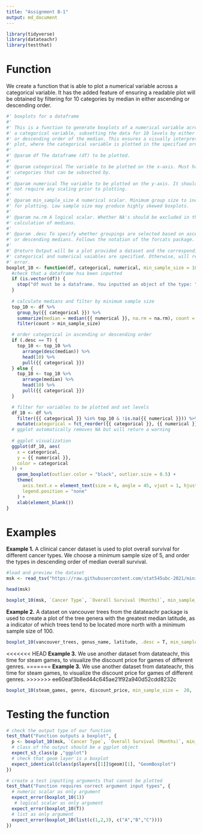 ```yaml
---
title: "Assignment B-1"
output: md_document
---
```


```r
library(tidyverse)
library(datateachr)
library(testthat)

```

# Function
We create a function that is able to plot a numerical variable across a categorical variable. It has the added feature of ensuring a readable plot will be obtained by filtering for 10 categories by median in either ascending or descending order. 

```r
#' boxplots for a dataframe
#'
#' This is a function to generate boxplots of a numerical variable across
#' a categorical variable, subsetting the data for 10 levels by either ascending
#' or descending order of the median. This ensures a visually interpretable
#' plot, where the categorical variable is plotted in the specified order.
#'
#' @param df The dataframe (df) to be plotted.
#'
#' @param categorical The variable to be plotted on the x-axis. Must have
#' categories that can be subsetted by.
#'
#' @param numerical The variable to be plotted on the y-axis. It should 
#' not require any scaling prior to plotting.
#'
#' @param min_sample_size A numerical scalar. Minimum group size to include
#' for plotting. Low sample size may produce highly skewed boxplots.
#'
#' @param na.rm A logical scalar. Whether NA's should be excluded in the
#' calculation of medians.
#'
#' @param .desc To specify whether groupings are selected based on ascending
#' or descending medians. Follows the notation of the forcats package.
#'
#' @return Output will be a plot provided a dataset and the corresponding
#' categorical and numerical vaiables are specified. Otherwise, will return a
#' error.
boxplot_10 <- function(df, categorical, numerical, min_sample_size = 10, na.rm = TRUE, .desc = FALSE) {
  #check that a dataframe hsa been inputted
  if (is.vector(df)) {
    stop("df must be a dataframe. You inputted an object of the type: ", class(df))
  }
    
  # calculate medians and filter by minimum sample size
  top_10 <- df %>%
    group_by({{ categorical }}) %>%
    summarize(median = median({{ numerical }}, na.rm = na.rm), count = n()) %>%
    filter(count > min_sample_size)

  # order categorical in ascending or descending order
  if (.desc == T) {
    top_10 <- top_10 %>%
      arrange(desc(median)) %>%
      head(10) %>%
      pull({{ categorical }})
  } else {
    top_10 <- top_10 %>%
      arrange(median) %>%
      head(10) %>%
      pull({{ categorical }})
  }

  # filter for variables to be plotted and set levels
  df_10 <- df %>%
    filter({{ categorical }} %in% top_10 & !is.na({{ numerical }})) %>%
    mutate(categorical = fct_reorder({{ categorical }}, {{ numerical }}, na.rm = na.rm, .desc = .desc))
  # ggplot automatically removes NA but will return a warning
  
  # ggplot visualization
  ggplot(df_10, aes(
    x = categorical,
    y = {{ numerical }},
    color = categorical
  )) +
    geom_boxplot(outlier.color = "black", outlier.size = 0.5) +
    theme(
      axis.text.x = element_text(size = 6, angle = 45, vjust = 1, hjust = 1),
      legend.position = "none"
    ) +
    xlab(element_blank())
}
```

# Examples

**Example 1.** A clinical cancer dataset is used to plot overall survival for different cancer types. We choose a minimum sample size of 5, and order the types in descending order of median overall survival.
```r
#load and preview the dataset
msk <- read_tsv("https://raw.githubusercontent.com/stat545ubc-2021/mini-data-analysis-EL/main/data/msk_impact_2017_clinical_data.tsv")

head(msk)

boxplot_10(msk, `Cancer Type`, `Overall Survival (Months)`, min_sample_size = 5, na.rm = T, .desc = T)
```
**Example 2.** A dataset on vancouver trees from the datateachr package is used to create a plot of the tree genera with the greatest median latitude, as a indicator of which trees tend to be located more north with a minimum sample size of 100.

```r
boxplot_10(vancouver_trees, genus_name, latitude, .desc = T, min_sample_size =  100)
```

<<<<<<< HEAD
**Example 3.** We use another dataset from datateachr, this time for steam games, to visualize the discount price for games of different genres.
=======
**Example 3.** We use another dataset from datateachr, this time for steam games, to visualize the discount price for games of different genres. 
>>>>>>> ee60eaf3b8ed44c645ae21f92a940d52cdd8232c

```r
boxplot_10(steam_games, genre, discount_price, min_sample_size =  20, .desc = T)
```
# Testing the function

```r
# check the output type of our function
test_that("Function outputs a boxplot", {
  p <- boxplot_10(msk, `Cancer Type`, `Overall Survival (Months)`, min_sample_size = 5, na.rm = T, .desc = T) 
  # class of the output should be a ggplot object
  expect_s3_class(p ,"ggplot") 
  # check that geom layer is a boxplot
  expect_identical(class(p$layers[[1]]$geom)[1], "GeomBoxplot")
})
```

```r
# create a test inputting arguments that cannot be plotted
test_that("Function requires correct argument input types", {
  # numeric scalar as only argument
  expect_error(boxplot_10(1))
   # logical scalar as only argument
  expect_error(boxplot_10(T))
  # list as only argument
  expect_error(boxplot_10(list(c(1,2,3), c("A","B","C"))))
})
```
